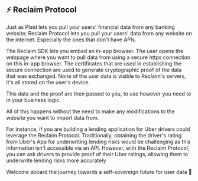 
## ⚡ Reclaim Protocol

Just as Plaid lets you pull your users' financial data from any banking website; Reclaim Protocol lets you pull your users' data from any website on the internet. Especially the ones that don't have APIs.

The Reclaim SDK lets you embed an in-app browser. The user opens the webpage where you want to pull data from using a secure https connection on this in-app browser. The certificates that are used in establishing the secure connection are used to generate cryptographic proof of the data that was exchanged. None of the user data is visible to Reclaim's servers, it's all stored on the user's device.

This data and the proof are then passed to you, to use however you need to in your business logic.

All of this happens without the need to make any modifications to the website you want to import data from.


<Callout emoji="💡">
  For instance, if you are building a lending application for Uber drivers could leverage the Reclaim Protocol. Traditionally, obtaining the driver's rating from Uber's App for underwriting lending risks would be challenging as this information isn't accessible via an API. However, with the Reclaim Protocol, you can ask drivers to provide proof of their Uber ratings, allowing them to underwrite lending risks more accurately
</Callout>

<Cards>
  <Card title='Check reclaim architecture' href='/architecture' className='border-sky-200 border-2 border-opacity-25'/>
  <Card title='Get started' href='/' className='border-sky-200 border-2 border-opacity-25'/>
</Cards>



Welcome aboard the journey towards a self-sovereign future for user data 🎉

